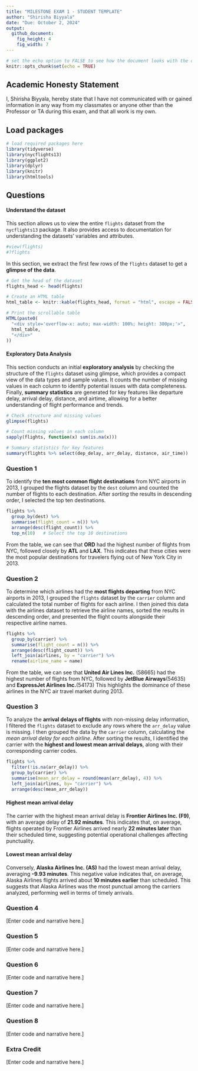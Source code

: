 ---
title: "MILESTONE EXAM 1 - STUDENT TEMPLATE"
author: "Shirisha Biyyala"
date: "Due: October 2, 2024"
output: 
  github_document: 
    fig_height: 4
    fig_width: 7
---

```{r setup, include = FALSE}
# set the echo option to FALSE to see how the document looks with the code suppressed
knitr::opts_chunk$set(echo = TRUE)
```

## Academic Honesty Statement

I, Shirisha Biyyala, hereby state that I have not communicated with or gained information in any way from my classmates or anyone other than the Professor or TA during this exam, and that all work is my own.

## Load packages

```{r load-packages, message=FALSE}
# load required packages here
library(tidyverse)
library(nycflights13)
library(ggplot2)
library(dplyr)
library(knitr)
library(htmltools)
```

## Questions 

#### Understand the dataset

This section allows us to view the entire `flights` dataset from the `nycflights13` package. It also provides access to documentation for understanding the datasets' variables and attributes.


```{r understand-data}
#view(flights)
#?flights
```

In this section, we extract the first few rows of the `flights` dataset to get a **glimpse of the data**. 

```{r flights-head}
# Get the head of the dataset
flights_head <- head(flights)

# Create an HTML table
html_table <- knitr::kable(flights_head, format = "html", escape = FALSE)

# Print the scrollable table
HTML(paste0(
  "<div style='overflow-x: auto; max-width: 100%; height: 300px;'>",
  html_table,
  "</div>"
))
```

#### Exploratory Data Analysis

This section conducts an initial **exploratory analysis** by checking the structure of the `flights` dataset using glimpse, which provides a compact view of the data types and sample values. It counts the number of missing values in each column to identify potential issues with data completeness. Finally, **summary statistics** are generated for key features like departure delay, arrival delay, distance, and airtime, allowing for a better understanding of flight performance and trends.


```{r exploratory-data-analysis}
# Check structure and missing values
glimpse(flights)

# Count missing values in each column
sapply(flights, function(x) sum(is.na(x)))

# Summary statistics for key features
summary(flights %>% select(dep_delay, arr_delay, distance, air_time))
```

### Question 1

To identify the **ten most common flight destinations** from NYC airports in 2013, I grouped the flights dataset by the `dest` column and counted the number of flights to each destination. After *sorting* the results in descending order, I selected the top ten destinations.


```{r most-common-destinations}
flights %>% 
  group_by(dest) %>% 
  summarise(flight_count = n()) %>% 
  arrange(desc(flight_count)) %>% 
  top_n(10)   # Select the top 10 destinations
```

From the table, we can see that **ORD** had the highest number of flights from NYC, followed closely by **ATL** and **LAX**. This indicates that these cities were the most popular destinations for travelers flying out of New York City in 2013.

### Question 2

To determine which airlines had the **most flights departing** from NYC airports in 2013, I grouped the `flights` dataset by the `carrier` column and calculated the total number of flights for each airline. I then joined this data with the airlines dataset to retrieve the airline names, sorted the results in descending order, and presented the flight counts alongside their respective airline names.


```{r most-flights-departing}
flights %>% 
  group_by(carrier) %>% 
  summarise(flight_count = n()) %>% 
  arrange(desc(flight_count)) %>%            
  left_join(airlines, by = "carrier") %>% 
  rename(airline_name = name)
```

From the table, we can see that **United Air Lines Inc.** (58665) had the highest number of flights from NYC, followed by **JetBlue Airways**(54635) and **ExpressJet Airlines Inc.**(54173) This highlights the dominance of these airlines in the NYC air travel market during 2013.

### Question 3

To analyze the **arrival delays of flights** with non-missing delay information, I filtered the `flights` dataset to exclude any rows where the `arr_delay` value is missing. I then grouped the data by the `carrier` column, calculating the *mean arrival delay for each airline*. After sorting the results, I identified the carrier with the **highest and lowest mean arrival delays**, along with their corresponding carrier codes.

```{r arrival-delays}
flights %>% 
  filter(!is.na(arr_delay)) %>% 
  group_by(carrier) %>% 
  summarise(mean_arr_delay = round(mean(arr_delay), 4)) %>%
  left_join(airlines, by= "carrier") %>% 
  arrange(desc(mean_arr_delay))
```

#### Highest mean arrival delay
The carrier with the highest mean arrival delay is **Frontier Airlines Inc. (F9)**, with an average delay of **21.92 minutes**. This indicates that, on average, flights operated by Frontier Airlines arrived nearly **22 minutes later** than their scheduled time, suggesting potential operational challenges affecting punctuality.


#### Lowest mean arrival delay
Conversely, **Alaska Airlines Inc. (AS)** had the lowest mean arrival delay, averaging **-9.93 minutes**. This negative value indicates that, on average, Alaska Airlines flights arrived about **10 minutes earlier** than scheduled. This suggests that Alaska Airlines was the most punctual among the carriers analyzed, performing well in terms of timely arrivals.


### Question 4

[Enter code and narrative here.]

### Question 5

[Enter code and narrative here.]

### Question 6

[Enter code and narrative here.]

### Question 7

[Enter code and narrative here.]

### Question 8

[Enter code and narrative here.]

### Extra Credit

[Enter code and narrative here.]


